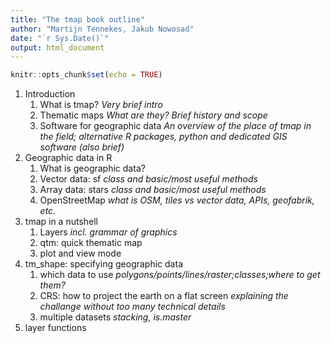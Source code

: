 ```yaml
---
title: "The tmap book outline"
author: "Martijn Tennekes, Jakub Nowosad"
date: "`r Sys.Date()`"
output: html_document
---
```

  
```r
knitr::opts_chunk$set(echo = TRUE)
```


1. Introduction
    1. What is tmap? *Very brief intro*
    2. Thematic maps *What are they? Brief history and scope*
    3. Software for geographic data *An overview of the place of tmap in the field; alternative R packages, python and dedicated GIS software (also brief)*
2. Geographic data in R
    1. What is geographic data?
    2. Vector data: sf *class and basic/most useful methods*
    3. Array data: stars *class and basic/most useful methods*
    4. OpenStreetMap *what is OSM, tiles vs vector data, APIs, geofabrik, etc.*
3. tmap in a nutshell
    1. Layers *incl. grammar of graphics*
    2. qtm: quick thematic map
    3. plot and view mode
4. tm_shape: specifying geographic data
    1. which data to use *polygons/points/lines/raster;classes;where to get them?*
    2. CRS: how to project the earth on a flat screen *explaining the challange without too many technical details*
    3. multiple datasets *stacking, is.master*
5. layer functions

    
